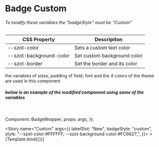 <!-- Badge.stories.mdx -->



<Meta title="Components/Badge/Custom" />

# Badge Custom


###### To modify these variables the "badgeStyle" must be "Custom"
CSS Property | Descripiton
-------------|-------------
--szot-color | Sets a custom text color
--szot-background-color| Set custom background color
--szot-border | Set the border and its color

<p> the variables of sizes, padding of field, font and the 4 colors of the theme are used in this component </p>


##### below is an example of the modified component using some of the variables

<br />

  Component: BadgeWrapper,
  props: args,
});

<Story
    name="Custom"
    args={{
      labelSlot: "New",
      badgeStyle: "custom",
      style: "--szot-color:#FFFFFF; --szot-background-color:#FC6627;",
    }}>
    >
    {Template.bind({})}
</Story>

